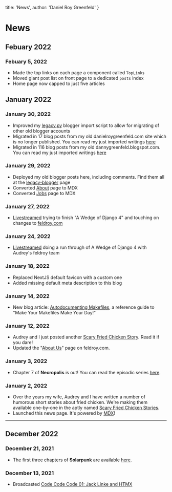 
  title: 'News',
  author: 'Daniel Roy Greenfeld'
}

# News

## Febuary 2022

### Febuary 5, 2022

- Made the top links on each page a component called `TopLinks`
- Moved giant post list on front page to a dedicated `posts` index
- Home page now capped to just five articles

## January 2022

### January 30, 2022

- Improved my [legacy.py](https://github.com/pydanny/daniel.feldroy.com/blob/main/legacy/legacy.py) blogger import script to allow for migrating of other old blogger accounts
- Migrated in 17 blog posts from my old danielroygreenfeld.com site which is no longer published. You can read my just imported writings [here](/tags/legacy-danielroygreenfeld)
- Migrated in 116 blog posts from my old dannygreenfeld.blogspot.com. You can read my just imported writings [here](/tags/legacy-dannygreenfeld)

### January 29, 2022

- Deployed my old blogger posts here, including comments. Find them all at the [legacy-blogger](/tags/legacy-blogger) page
- Converted [About](/about) page to MDX
- Converted [Jobs](/jobs) page to MDX

### January 27, 2022

- [Livestreamed](https://youtu.be/9bvmYISFaO0) trying to finish "A Wedge of Django 4" and touching on changes to [feldroy.com](https://feldroy.com)

### January 24, 2022

- [Livestreamed](https://www.youtube.com/watch?v=X8ptWDNGmUY) doing a run through of A Wedge of Django 4 with Audrey's feldroy team

### January 18, 2022

- Replaced NextJS default favicon with a custom one
- Added missing default meta description to this blog

### January 14, 2022

- New blog article: [Autodocumenting Makefiles](/posts/autodocumenting-makefiles), a reference guide to "Make Your Makefiles Make Your Day!"

### January 12, 2022

- Audrey and I just posted another [Scary Fried Chicken Story](https://www.amazon.com/kindle-vella/story/B09PKKZ1TF). Read it if you dare!
- Updated the "[About Us](https://www.feldroy.com/about-us)" page on feldroy.com.

### January 3, 2022

- Chapter 7 of **Necropolis** is out! You can read the episodic series [here](https://www.amazon.com/dp/B09P5C9V2F).

### January 2, 2022

- Over the years my wife, Audrey and I have written a number of humorous short stories about fried chicken. We're making them available one-by-one in the aptly named [Scary Fried Chicken Stories](https://www.amazon.com/dp/B09PKKZ1TF).
- Launched this news page. It's powered by [MDX](https://mdxjs.com/)!

---

## December 2022

### December 21, 2021

- The first three chapters of **Solarpunk** are available [here](https://www.amazon.com/Solarpunk/dp/B09NQDGRCQ).

### December 13, 2021

- Broadcasted [Code Code Code 01: Jack Linke and HTMX](https://www.youtube.com/watch?v=MJQ9E1iap2Y)

